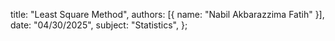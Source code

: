   title: "Least Square Method",
  authors: [{ name: "Nabil Akbarazzima Fatih" }],
  date: "04/30/2025",
  subject: "Statistics",
};
